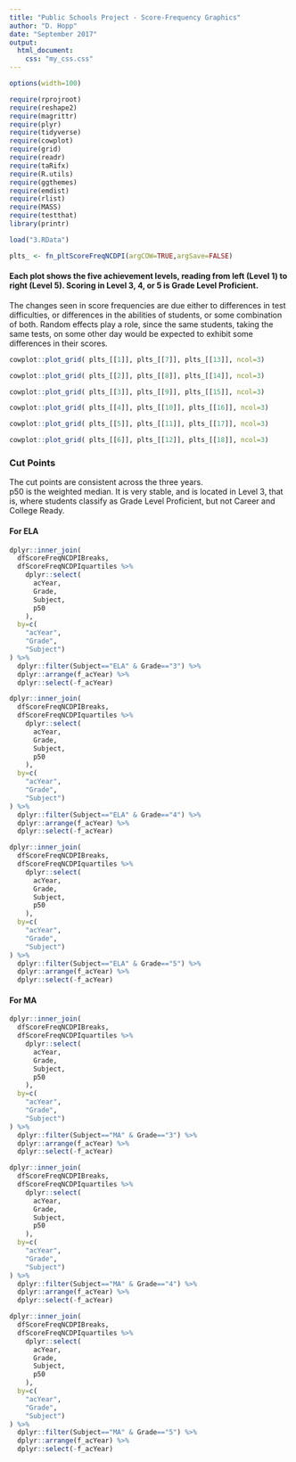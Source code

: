 ---
title: "Public Schools Project - Score-Frequency Graphics"
author: "D. Hopp"
date: "September 2017"
output:
  html_document: 
    css: "my_css.css"
---

```{r set-options, echo=FALSE, cache=FALSE}
options(width=100)
```  

```{r, echo=FALSE, warning=FALSE, message=FALSE}
require(rprojroot)
require(reshape2)
require(magrittr)
require(plyr)
require(tidyverse)
require(cowplot)
require(grid)
require(readr)
require(taRifx)
require(R.utils)
require(ggthemes)
require(emdist)
require(rlist)
require(MASS)
require(testthat)
library(printr)
```  

[comment]: # (use fn_pltScoreFreqNCDPI)

```{r fetch, echo=FALSE, message=FALSE}
load("3.RData")
```  

```{r grab_grobs, echo=FALSE}
plts_ <- fn_pltScoreFreqNCDPI(argCOW=TRUE,argSave=FALSE)
```  

#### Each plot shows the five achievement levels, reading from left (Level 1) to right (Level 5). Scoring in Level 3, 4, or 5 is Grade Level Proficient.

The changes seen in score frequencies are due either to differences in test difficulties, or differences in the abilities of students, or some combination of both. Random effects play a role, since the same students, taking the same tests, on some other day would be expected to exhibit some differences in their scores.  

```{r plot_this_1, echo=FALSE, fig.width=10}
cowplot::plot_grid( plts_[[1]], plts_[[7]], plts_[[13]], ncol=3)
```  

 ```{r plot_this_2, echo=FALSE, fig.width=10}
cowplot::plot_grid( plts_[[2]], plts_[[8]], plts_[[14]], ncol=3)
```  

 ```{r plot_this_3, echo=FALSE, fig.width=10}
cowplot::plot_grid( plts_[[3]], plts_[[9]], plts_[[15]], ncol=3)
```  

```{r plot_this_4, echo=FALSE, fig.width=10}
cowplot::plot_grid( plts_[[4]], plts_[[10]], plts_[[16]], ncol=3)
```  

 ```{r plot_this_5, echo=FALSE, fig.width=10}
cowplot::plot_grid( plts_[[5]], plts_[[11]], plts_[[17]], ncol=3)
```  

 ```{r plot_this_6, echo=FALSE, fig.width=10}
cowplot::plot_grid( plts_[[6]], plts_[[12]], plts_[[18]], ncol=3)
```  

### Cut Points  
The cut points are consistent across the three years.  
p50 is the weighted median. It is very stable, and is located in Level 3, that is, where students classify as Grade Level Proficient, but not Career and College Ready.  

#### For ELA  
```{r cut_points_1, echo=FALSE}
dplyr::inner_join(
  dfScoreFreqNCDPIBreaks,
  dfScoreFreqNCDPIquartiles %>%
    dplyr::select(
      acYear,
      Grade,
      Subject,
      p50
    ),
  by=c(
    "acYear",
    "Grade",
    "Subject")
) %>%
  dplyr::filter(Subject=="ELA" & Grade=="3") %>%
  dplyr::arrange(f_acYear) %>%
  dplyr::select(-f_acYear)
```  

```{r cut_points_2, echo=FALSE}
dplyr::inner_join(
  dfScoreFreqNCDPIBreaks,
  dfScoreFreqNCDPIquartiles %>%
    dplyr::select(
      acYear,
      Grade,
      Subject,
      p50
    ),
  by=c(
    "acYear",
    "Grade",
    "Subject")
) %>%
  dplyr::filter(Subject=="ELA" & Grade=="4") %>%
  dplyr::arrange(f_acYear) %>%
  dplyr::select(-f_acYear)
```  

```{r cut_points_3, echo=FALSE}
dplyr::inner_join(
  dfScoreFreqNCDPIBreaks,
  dfScoreFreqNCDPIquartiles %>%
    dplyr::select(
      acYear,
      Grade,
      Subject,
      p50
    ),
  by=c(
    "acYear",
    "Grade",
    "Subject")
) %>%
  dplyr::filter(Subject=="ELA" & Grade=="5") %>%
  dplyr::arrange(f_acYear) %>%
  dplyr::select(-f_acYear)
```  

#### For MA  
```{r cut_points_4, echo=FALSE}
dplyr::inner_join(
  dfScoreFreqNCDPIBreaks,
  dfScoreFreqNCDPIquartiles %>%
    dplyr::select(
      acYear,
      Grade,
      Subject,
      p50
    ),
  by=c(
    "acYear",
    "Grade",
    "Subject")
) %>%
  dplyr::filter(Subject=="MA" & Grade=="3") %>%
  dplyr::arrange(f_acYear) %>%
  dplyr::select(-f_acYear)
```  

```{r cut_points_5, echo=FALSE}
dplyr::inner_join(
  dfScoreFreqNCDPIBreaks,
  dfScoreFreqNCDPIquartiles %>%
    dplyr::select(
      acYear,
      Grade,
      Subject,
      p50
    ),
  by=c(
    "acYear",
    "Grade",
    "Subject")
) %>%
  dplyr::filter(Subject=="MA" & Grade=="4") %>%
  dplyr::arrange(f_acYear) %>%
  dplyr::select(-f_acYear)
```  

```{r cut_points_6, echo=FALSE}
dplyr::inner_join(
  dfScoreFreqNCDPIBreaks,
  dfScoreFreqNCDPIquartiles %>%
    dplyr::select(
      acYear,
      Grade,
      Subject,
      p50
    ),
  by=c(
    "acYear",
    "Grade",
    "Subject")
) %>%
  dplyr::filter(Subject=="MA" & Grade=="5") %>%
  dplyr::arrange(f_acYear) %>%
  dplyr::select(-f_acYear)
```  
